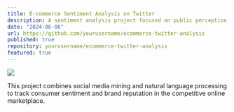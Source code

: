 ```yaml
---
title: E-commerce Sentiment Analysis on Twitter
description: A sentiment analysis project focused on public perception of major e-commerce platforms in Indonesia — Shopee, Tokopedia, Lazada, Bukalapak, and Blibli — using Twitter data. Involves data scraping, preprocessing, and visualization of sentiment trends and user opinions.
date: "2024-06-06"
url: https://github.com/yourusername/ecommerce-twitter-analysis
published: true
repository: yourusername/ecommerce-twitter-analysis
featured: true
---
```


[![](https://yourprojectimageurl.com/ecommerce-twitter-preview.png)](https://github.com/yourusername/ecommerce-twitter-analysis)

This project combines social media mining and natural language processing to track consumer sentiment and brand reputation in the competitive online marketplace.
